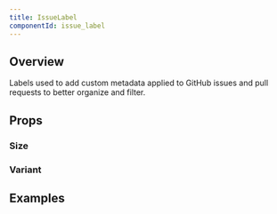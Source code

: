 ```yaml
---
title: IssueLabel
componentId: issue_label
---
```



## Overview

Labels used to add custom metadata applied to GitHub issues and pull requests to better organize and filter.

<Overview component="IssueLabel" />

## Props

<PropertyOverview component="IssueLabel" />

### Size

<PropertyPreview component="IssueLabel" property="size" />

### Variant

<PropertyPreview component="IssueLabel" property="variant" />

## Examples

<Examples component="IssueLabel" />
